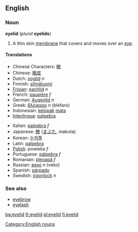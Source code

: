 ==English==
===Noun===
'''eyelid''' (''plural'' '''eyelids''')

#A thin skin [[membrane]] that covers and moves over an [[eye]].

====Translations====
{{top}}
*Chinese Characters: [[瞼]]
*Chinese: [[眼皮]]
*Dutch: [[ooglid]] ''n''
*Finnish: [[silmäluomi]]
*[[Frisian]]: [[eachlid]] ''n''
*French: [[paupière]] ''f''
*German: [[Augenlid]] ''n''
*Greek: [[βλέφαρο]] ''n'' (bléfaro)
*Indonesian: [[kelopak]] [[mata]]
*[[Interlingua]]: [[palpebra#Indonesian|palpebra]]
{{mid}}
*Italian: [[palpebra#Italian|palpebra]] ''f''
*Japanese: [[瞼]] ([[まぶた]], mabuta)
*Korean: [[눈꺼풀]]
*Latin: [[palpebra#Latin|palpebra]]
*[[Polish]]: powieka ''f''
*Portuguese: [[pálpebra]] ''f''
*Romanian: [[pleoapă]] ''f''
*Russian: [[веко]] ''n'' (veko)
*Spanish: [[párpado]]
*Swedish: [[ögonlock]] ''n''
{{bottom}}

===See also===
*[[eyebrow]]
*[[eyelash]]

[[Category:English nouns]]
[[bg:eyelid]]
[[fr:eyelid]]
[[pl:eyelid]]
[[fi:eyelid]]